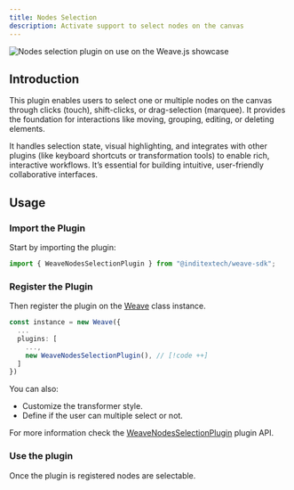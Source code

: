 ```yaml
---
title: Nodes Selection
description: Activate support to select nodes on the canvas
---
```


![Nodes selection plugin on use on the Weave.js showcase](/images/plugins/nodes-selection.gif)

## Introduction

This plugin enables users to select one or multiple nodes on the canvas through
clicks (touch), shift-clicks, or drag-selection (marquee). It provides the foundation
for interactions like moving, grouping, editing, or deleting elements.

It handles selection state, visual highlighting, and integrates with other
plugins (like keyboard shortcuts or transformation tools) to enable rich, interactive
workflows. It’s essential for building intuitive, user-friendly collaborative
interfaces.

## Usage

<div className="fd-steps">

<div className="[&_h3]:fd-step">

### Import the Plugin

Start by importing the plugin:

```ts
import { WeaveNodesSelectionPlugin } from "@inditextech/weave-sdk";
```

</div>

<div className='[&_h3]:fd-step'>

### Register the Plugin

Then register the plugin on the [Weave](/docs/sdk/api-reference/weave) class instance.

```ts
const instance = new Weave({
  ...
  plugins: [
    ...,
    new WeaveNodesSelectionPlugin(), // [!code ++]
  ]
})
```

You can also:

- Customize the transformer style.
- Define if the user can multiple select or not.

For more information check the [WeaveNodesSelectionPlugin](/docs/sdk/api-reference/plugins/nodes-selection)
plugin API.

</div>

<div className='[&_h3]:fd-step'>

### Use the plugin

Once the plugin is registered nodes are selectable.

</div>

</div>
